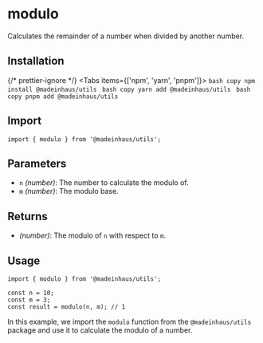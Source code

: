 # modulo

Calculates the remainder of a number when divided by another number.

## Installation


{/* prettier-ignore */}
<Tabs items={['npm', 'yarn', 'pnpm']}>
    <Tab>
        ```bash copy
        npm install @madeinhaus/utils
        ```
    </Tab>
    <Tab>
        ```bash copy
        yarn add @madeinhaus/utils
        ```
    </Tab>
    <Tab>
        ```bash copy
        pnpm add @madeinhaus/utils
        ```
    </Tab>
</Tabs>

## Import

```tsx copy
import { modulo } from '@madeinhaus/utils';
```

## Parameters

- `n` _(number)_: The number to calculate the modulo of.
- `m` _(number)_: The modulo base.

## Returns

- _(number)_: The modulo of `n` with respect to `m`.

## Usage

```tsx copy showLineNumbers
import { modulo } from '@madeinhaus/utils';

const n = 10;
const m = 3;
const result = modulo(n, m); // 1
```

In this example, we import the `modulo` function from the `@madeinhaus/utils` package and use it to calculate the modulo of a number.